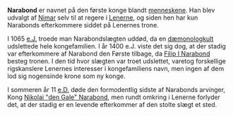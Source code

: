 {{title:Narabond}}
{{author:Laura Holmegaard}}
{{timestamp:2009-10-28T17:08:15Z}}
{{copyright:Narabond}}
'''Narabond''' er navnet på den første konge blandt [[menneske|menneskene]]. Han blev udvalgt af [[Nimar]] selv til at regere i [[Lenerne]], og siden hen har kun Narabonds efterkommere siddet på Lenernes trone.

I 1065 [[e.J.]] troede man Narabondslægten uddød, da en [[dæmonolog]]kult udslettede hele kongefamilien. I år 1400 e.J. viste det sig dog, at der stadig var efterkommere af Narabond den Første tilbage, da [[Filip I Narabond]] besteg tronen. I den tid hvor slægten var troet udslettet, varetog forskellige rigskanslere Lenernes interesser i kongefamiliens navn, men ingen af dem lod sig nogensinde krone som ny konge.

I sommeren år 11 [[e.D.]] døde den formodentlig sidste af Narabonds arvinger, Kong [[Nikolai Narabond|Nikolai "den Gale" Narabond]], men rundt omkring i Lenerne forlyder det, at der stadig er en levende efterkommer af den stolte slægt et sted.